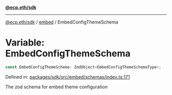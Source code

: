 [**@ecp.eth/sdk**](../../index.mdx)

***

[@ecp.eth/sdk](/sdk-reference/index.mdx) / [embed](/sdk-reference/embed/index.mdx) / EmbedConfigThemeSchema

# Variable: EmbedConfigThemeSchema

```ts
const EmbedConfigThemeSchema: ZodObject<EmbedConfigThemeSchemaType>;
```

Defined in: [packages/sdk/src/embed/schemas/index.ts:171](https://github.com/ecp-eth/comments-monorepo/blob/main/packages/sdk/src/embed/schemas/index.ts#L171)

The zod schema for embed theme configuration
